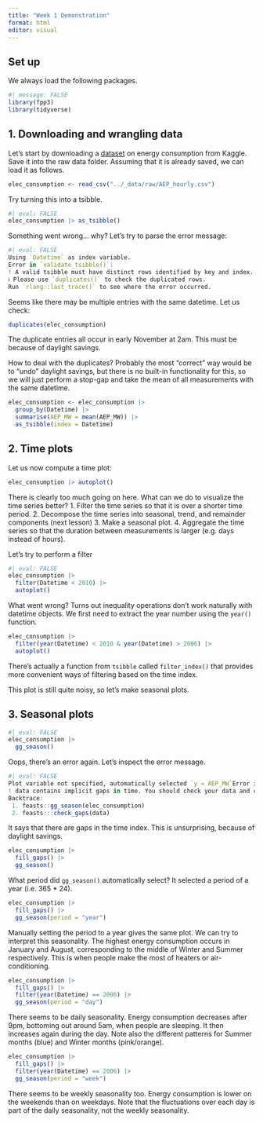 ```yaml
---
title: "Week 1 Demonstration"
format: html
editor: visual
---
```


## Set up

We always load the following packages.

```r
#| message: FALSE
library(fpp3)
library(tidyverse)
```

## 1. Downloading and wrangling data

Let's start by downloading a [dataset](https://www.kaggle.com/datasets/robikscube/hourly-energy-consumption) on energy consumption from Kaggle. Save it into the raw data folder. Assuming that it is already saved, we can load it as follows.

```r
elec_consumption <- read_csv("../_data/raw/AEP_hourly.csv")
```

Try turning this into a tsibble.

```r
#| eval: FALSE
elec_consumption |> as_tsibble()
```

Something went wrong... why? Let's try to parse the error message:

```r
#| eval: FALSE
Using `Datetime` as index variable.
Error in `validate_tsibble()`:
! A valid tsibble must have distinct rows identified by key and index.
ℹ Please use `duplicates()` to check the duplicated rows.
Run `rlang::last_trace()` to see where the error occurred.
```

Seems like there may be multiple entries with the same datetime. Let us check:

```r
duplicates(elec_consumption)
```

The duplicate entries all occur in early November at 2am. This must be because of daylight savings.

How to deal with the duplicates? Probably the most "correct" way would be to "undo" daylight savings, but there is no built-in functionality for this, so we will just perform a stop-gap and take the mean of all measurements with the same datetime.

```r
elec_consumption <- elec_consumption |> 
  group_by(Datetime) |>
  summarise(AEP_MW = mean(AEP_MW)) |>
  as_tsibble(index = Datetime)
```

## 2. Time plots

Let us now compute a time plot:

```r
elec_consumption |> autoplot()
```

There is clearly too much going on here. What can we do to visualize the time series better? 1. Filter the time series so that it is over a shorter time period. 2. Decompose the time series into seasonal, trend, and remainder components (next lesson) 3. Make a seasonal plot. 4. Aggregate the time series so that the duration between measurements is larger (e.g. days instead of hours).

Let's try to perform a filter

```r
#| eval: FALSE
elec_consumption |> 
  filter(Datetime < 2010) |> 
  autoplot()
```

What went wrong? Turns out inequality operations don't work naturally with datetime objects. We first need to extract the year number using the `year()` function.

```r
elec_consumption |> 
  filter(year(Datetime) < 2010 & year(Datetime) > 2006) |> 
  autoplot()
```

There's actually a function from `tsibble` called `filter_index()` that provides more convenient ways of filtering based on the time index.

This plot is still quite noisy, so let's make seasonal plots.

## 3. Seasonal plots

```r
#| eval: FALSE
elec_consumption |> 
  gg_season()
```

Oops, there's an error again. Let's inspect the error message.

```r
#| eval: FALSE
Plot variable not specified, automatically selected `y = AEP_MW`Error in `check_gaps()`:
! data contains implicit gaps in time. You should check your data and convert implicit gaps into explicit missing values using `tsibble::fill_gaps()` if required.
Backtrace:
 1. feasts::gg_season(elec_consumption)
 2. feasts:::check_gaps(data)
```

It says that there are gaps in the time index. This is unsurprising, because of daylight savings.

```r
elec_consumption |> 
  fill_gaps() |> 
  gg_season()
```

What period did `gg_season()` automatically select? It selected a period of a year (i.e. 365 \* 24).

```r
elec_consumption |> 
  fill_gaps() |>
  gg_season(period = "year")
```

Manually setting the period to a year gives the same plot. We can try to interpret this seasonality. The highest energy consumption occurs in January and August, corresponding to the middle of Winter and Summer respectively. This is when people make the most of heaters or air-conditioning.

```r
elec_consumption |> 
  fill_gaps() |> 
  filter(year(Datetime) == 2006) |>
  gg_season(period = "day")
```

There seems to be daily seasonality. Energy consumption decreases after 9pm, bottoming out around 5am, when people are sleeping. It then increases again during the day. Note also the different patterns for Summer months (blue) and Winter months (pink/orange).

```r
elec_consumption |> 
  fill_gaps() |> 
  filter(year(Datetime) == 2006) |>
  gg_season(period = "week")
```

There seems to be weekly seasonality too. Energy consumption is lower on the weekends than on weekdays. Note that the fluctuations over each day is part of the daily seasonality, not the weekly seasonality.
